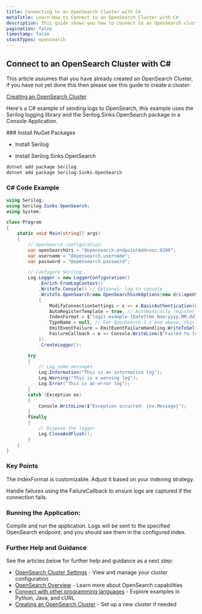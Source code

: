 ```yaml
---
title: Connecting to an OpenSearch Cluster with C#
metaTitle: Learn How to Connect to an OpenSearch Cluster with C#
description: This guide shows you how to connect to an OpenSearch cluster using C# with the Serilog logging library and Serilog.Sinks.OpenSearch package.
pagination: false
timestamp: false
stackTypes: opensearch
---
```


## Connect to an OpenSearch Cluster with C#

This article assumes that you have already created an OpenSearch Cluster, if you have not yet done this then 
please see this guide to create a cluster:

[Creating an OpenSearch Cluster](../creating-opensearch-cluster.mdx)

Here's a C# example of sending logs to OpenSearch, this example uses the Serilog logging library and the 
Serilog.Sinks.OpenSearch package in a Console Application. 

<Steps>
  ### Install NuGet Packages

  * Install Serilog

  * Install Serilog.Sinks.OpenSearch

  ```bash copy
  dotnet add package Serilog
  dotnet add package Serilog.Sinks.OpenSearch
  ```

  ### C# Code Example

  ```csharp copy filename="program.cs" /@opensearch.endpointAddress/ /@opensearch.username/ /@opensearch.password/
  using Serilog;
  using Serilog.Sinks.OpenSearch;
  using System;

  class Program
  {
      static void Main(string[] args)
      {
          // OpenSearch configuration
          var openSearchUri = "@opensearch.endpointAddress:9200";
          var username = "@opensearch.username";
          var password = "@opensearch.password";

          // Configure Serilog
          Log.Logger = new LoggerConfiguration()
              .Enrich.FromLogContext()
              .WriteTo.Console() // Optional: log to console
              .WriteTo.OpenSearch(new OpenSearchSinkOptions(new Uri(openSearchUri))
              {
                  ModifyConnectionSettings = x => x.BasicAuthentication(username, password),
                  AutoRegisterTemplate = true, // Automatically register index template
                  IndexFormat = $"logit-example-{DateTime.Now:yyyy.MM.dd}", // Daily index
                  TypeName = null, // For OpenSearch 2.x and above, this should be null
                  EmitEventFailure = EmitEventFailureHandling.WriteToSelfLog | EmitEventFailureHandling.RaiseCallback,
                  FailureCallback = e => Console.WriteLine($"Failed to log to OpenSearch: {e.Exception}")
              })
              .CreateLogger();

          try
          {
              // Log some messages
              Log.Information("This is an information log");
              Log.Warning("This is a warning log");
              Log.Error("This is an error log");
          }
          catch (Exception ex)
          {
              Console.WriteLine($"Exception occurred: {ex.Message}");
          }
          finally
          {
              // Dispose the logger
              Log.CloseAndFlush();
          }
      }
  }
  ```
  
  ### Key Points

  The IndexFormat is customizable. Adjust it based on your indexing strategy.

  Handle failures using the FailureCallback to ensure logs are captured if the connection fails.
  

  ### Running the Application:

  Compile and run the application. Logs will be sent to the specified OpenSearch endpoint, and you 
  should see them in the configured index.

  ### Further Help and Guidance

  See the articles below for further help and guidance as a next step:

  - [OpenSearch Cluster Settings](../opensearch-cluster-settings.mdx) - View and manage your cluster configuration
  - [OpenSearch Overview](../overview.mdx) - Learn more about OpenSearch capabilities
  - [Connect with other programming languages](../examples.mdx) - Explore examples in Python, Java, and cURL
  - [Creating an OpenSearch Cluster](../creating-opensearch-cluster.mdx) - Set up a new cluster if needed

</Steps>
